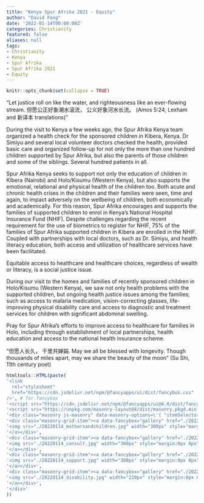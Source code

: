 ```yaml
---
title: "Kenya Spur Afrika 2021 - Equity"
author: "David Fong"
date: '2022-01-14T00:00:00Z'
categories: Christianity
featured: false
aliases: null
tags:
- Christianity
- Kenya
- Spur Afrika
- Spur Afrika 2021
- Equity
---
```


```r
knitr::opts_chunk$set(collapse = TRUE)
```

"Let justice roll on like the water, and righteousness like an ever-flowing stream. 但愿公正好象潮水滚流， 公义好象河水长流。
(Amos 5:24, Lexham and 新译本 translations)"

During the visit to Kenya a few weeks ago, the Spur Afrika Kenya team organized a health check for the sponsored children in Kibera, Kenya. Dr Simiyu and several local volunteer doctors checked the health, provided basic care and organized follow-up for not only the more than one hundred children supported by Spur Afrika, but also the parents of those children and some of the siblings. Several hundred patients in all.

Spur Afrika Kenya seeks to support not only the education of children in Kibera (Nairobi) and Holo/Kisumu (Western Kenya), but also supports the emotional, relational and physical health of the children too. Both acute and chronic health crises in the children and their families were seen, time and again, to impact adversely on the wellbeing of children, both economically and academically. For this reason, Spur Afrika encourages and supports the families of supported children to enrol in Kenya's National Hospital Insurance Fund (NHIF). Despite challenges regarding the recent requirement for the use of biometrics to register for NHIF, 75% of the families of Spur Afrika supported children in Kibera are enrolled in the NHIF. Coupled with partnerships with local doctors, such as Dr. Simiyu, and health literacy education, both access and utilization of healthcare services have been facilitated.

Equitable access to healthcare and healthcare choices, regardless of wealth or literacy, is a social justice issue.

During our visit to the homes and families of recently sponsored children in Holo/Kisumu (Western Kenya), we saw not only health problems with the supported children, but ongoing health justice issues among the families; such as access to malaria medication, vision-correcting glasses, life-improving physical disability care and access to diagnostic and treatment services for children with significant abdominal swelling.

Pray for Spur Afrika's efforts to improve access to healthcare for families in Holo, including through establishment of local partnerships, health education and access to the national health insurance scheme.

“但愿人长久， 千里共婵娟. May we all be blessed with longevity. Though thousands of miles apart, may we share the beauty of the moon” (Su Shi, 11th century poet)

```r
htmltools::HTML(paste(
'<link
  rel="stylesheet"
  href="https://cdn.jsdelivr.net/npm/@fancyapps/ui/dist/fancybox.css"
/>', # for fancybox
'<script src="https://cdn.jsdelivr.net/npm/@fancyapps/ui@4.0/dist/fancybox.umd.js"></script>', # for fancybox
'<script src="https://unpkg.com/masonry-layout@4/dist/masonry.pkgd.min.js"></script>', # for masonry
'<div class="masonry js-masonry" data-masonry-options=\'{ "itemSelector": ".masonry-grid-item", "columnWidth": 80, "gutter": 0}\'>',
'<div class="masonry-grid-item"><a data-fancybox="gallery" href="./20220114_mothersandchildren.jpg">',
'<img src="./20220114_mothersandchildren.jpg" width="300px" style="margin:0px 0px">', # default CSS top/bottom margin is not zero
'</a></div>',
'<div class="masonry-grid-item"><a data-fancybox="gallery" href="./20220114_consult.jpg">',
'<img src="./20220114_consult.jpg" width="300px" style="margin:0px 0px">',
'</a></div>',
'<div class="masonry-grid-item"><a data-fancybox="gallery" href="./20220114_support.jpg">', 
'<img src="./20220114_support.jpg" width="380px" style="margin:0px 0px">',
'</a></div>',
'<div class="masonry-grid-item"><a data-fancybox="gallery" href="./20220114_disability.jpg">',
'<img src="./20220114_disability.jpg" width="220px" style="margin:0px 0px">',
'</a></div>',
'</div>'
))
```

